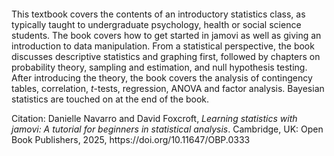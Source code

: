 # &nbsp; {.unnumbered .unlisted}

This textbook covers the contents of an introductory statistics class, as typically taught to undergraduate psychology, health or social science students. The book covers how to get started in jamovi as well as giving an introduction to data manipulation. From a statistical perspective, the book discusses descriptive statistics and graphing first, followed by chapters on probability theory, sampling and estimation, and null hypothesis testing. After introducing the theory, the book covers the analysis of contingency tables, correlation, *t*-tests, regression, ANOVA and factor analysis. Bayesian statistics are touched on at the end of the book.

Citation: Danielle Navarro and David Foxcroft, *Learning statistics with jamovi: A tutorial for beginners in statistical analysis*. Cambridge, UK: Open Book Publishers, 2025, https://doi.org/10.11647/OBP.0333






